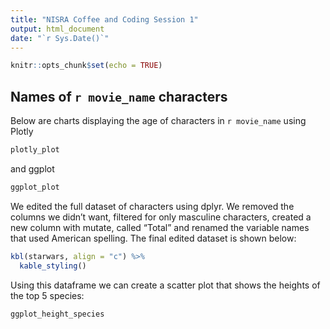 ```yaml
---
title: "NISRA Coffee and Coding Session 1"
output: html_document
date: "`r Sys.Date()`"
---
```


```r
knitr::opts_chunk$set(echo = TRUE)
```

## Names of `r movie_name` characters

Below are charts displaying the age of characters in `r movie_name` using Plotly

```r

plotly_plot

```

and ggplot

```r

ggplot_plot

```

We edited the full dataset of characters using dplyr. We removed the columns we didn't want, filtered for only masculine characters, created a new column with mutate, called "Total" and renamed the variable names that used American spelling.
The final edited dataset is shown below:

```r

kbl(starwars, align = "c") %>% 
  kable_styling()

```

Using this dataframe we can create a scatter plot that shows the heights of the top 5 species:

```r

ggplot_height_species

```
